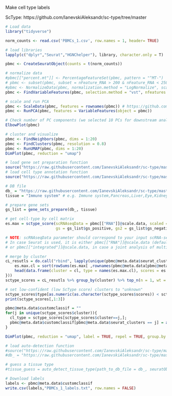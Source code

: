 
Make cell type labels

ScType: https://github.com/IanevskiAleksandr/sc-type/tree/master 

```r
# Load data
library("tidyverse")

norm_counts <- read.csv('PBMCs_1.csv', row.names = 1, header= TRUE)
```


```r
# load libraries
lapply(c("dplyr","Seurat","HGNChelper"), library, character.only = T)

pbmc <- CreateSeuratObject(counts = t(norm_counts))
```


```r
# normalize data
#pbmc[["percent.mt"]] <- PercentageFeatureSet(pbmc, pattern = "^MT-")
# pbmc <- subset(pbmc, subset = nFeature_RNA > 200 & nFeature_RNA < 2500 & percent.mt < 5) # make some filtering based on QC metrics visualizations, see Seurat tutorial: https://satijalab.org/seurat/articles/pbmc3k_tutorial.html
#pbmc <- NormalizeData(pbmc, normalization.method = "LogNormalize", scale.factor = 10000)
pbmc <- FindVariableFeatures(pbmc, selection.method = "vst", nfeatures = 4000)

# scale and run PCA
pbmc <- ScaleData(pbmc, features = rownames(pbmc)) # https://github.com/satijalab/seurat/issues/1166
pbmc <- RunPCA(pbmc, features = VariableFeatures(object = pbmc))

# Check number of PC components (we selected 10 PCs for downstream analysis, based on Elbow plot)
ElbowPlot(pbmc)

# cluster and visualize
pbmc <- FindNeighbors(pbmc, dims = 1:20)
pbmc <- FindClusters(pbmc, resolution = 0.8)
pbmc <- RunUMAP(pbmc, dims = 1:20)
DimPlot(pbmc, reduction = "umap")
```



```r
# load gene set preparation function
source("https://raw.githubusercontent.com/IanevskiAleksandr/sc-type/master/R/gene_sets_prepare.R")
# load cell type annotation function
source("https://raw.githubusercontent.com/IanevskiAleksandr/sc-type/master/R/sctype_score_.R")

```



```r
# DB file
db_ = "https://raw.githubusercontent.com/IanevskiAleksandr/sc-type/master/ScTypeDB_full.xlsx";
tissue = "Immune system" # e.g. Immune system,Pancreas,Liver,Eye,Kidney,Brain,Lung,Adrenal,Heart,Intestine,Muscle,Placenta,Spleen,Stomach,Thymus 

# prepare gene sets
gs_list = gene_sets_prepare(db_, tissue)

```



```r
# get cell-type by cell matrix
es.max = sctype_score(scRNAseqData = pbmc[["RNA"]]@scale.data, scaled = TRUE, 
                      gs = gs_list$gs_positive, gs2 = gs_list$gs_negative) 

# NOTE: scRNAseqData parameter should correspond to your input scRNA-seq matrix. 
# In case Seurat is used, it is either pbmc[["RNA"]]@scale.data (default), pbmc[["SCT"]]@scale.data, in case sctransform is used for normalization,
# or pbmc[["integrated"]]@scale.data, in case a joint analysis of multiple single-cell datasets is performed.

# merge by cluster
cL_resutls = do.call("rbind", lapply(unique(pbmc@meta.data$seurat_clusters), function(cl){
    es.max.cl = sort(rowSums(es.max[ ,rownames(pbmc@meta.data[pbmc@meta.data$seurat_clusters==cl, ])]), decreasing = !0)
    head(data.frame(cluster = cl, type = names(es.max.cl), scores = es.max.cl, ncells = sum(pbmc@meta.data$seurat_clusters==cl)), 10)
}))
sctype_scores = cL_resutls %>% group_by(cluster) %>% top_n(n = 1, wt = scores)  

# set low-confident (low ScType score) clusters to "unknown"
sctype_scores$type[as.numeric(as.character(sctype_scores$scores)) < sctype_scores$ncells/4] = "Unknown"
print(sctype_scores[,1:3])
```



```r
pbmc@meta.data$customclassif = ""
for(j in unique(sctype_scores$cluster)){
  cl_type = sctype_scores[sctype_scores$cluster==j,]; 
  pbmc@meta.data$customclassif[pbmc@meta.data$seurat_clusters == j] = as.character(cl_type$type[1])
}

DimPlot(pbmc, reduction = "umap", label = TRUE, repel = TRUE, group.by = 'customclassif')        
```



```r
# load auto-detection function
#source("https://raw.githubusercontent.com/IanevskiAleksandr/sc-type/master/R/auto_detect_tissue_type.R")
#db_ = "https://raw.githubusercontent.com/IanevskiAleksandr/sc-type/master/ScTypeDB_full.xlsx";

# guess a tissue type
#tissue_guess = auto_detect_tissue_type(path_to_db_file = db_, seuratObject = pbmc, scaled = TRUE, assay = "RNA")  # if saled = TRUE, make sure the data is scaled, as seuratObject[[assay]]@scale.data is used. If you just created a Seurat object, without any scaling and normalization, set scaled = FALSE, seuratObject[[assay]]@counts will be used         
```


```r
# Download labels
labels <- pbmc@meta.data$customclassif
write.csv(labels,"PBMCs_1_labels.txt", row.names = FALSE)
```




